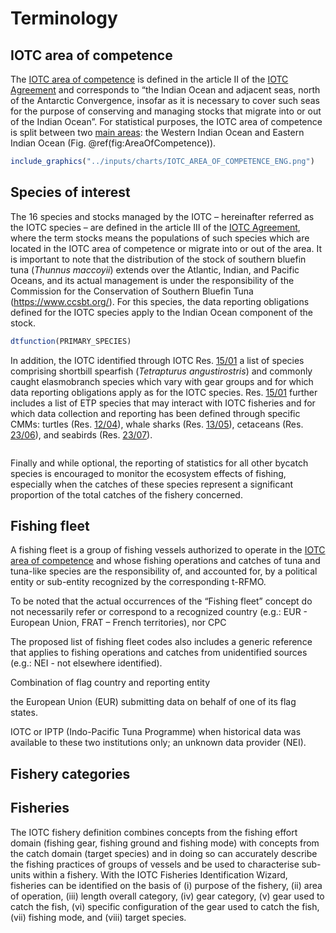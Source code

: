 # Terminology

## IOTC area of competence {#AreaCompetence}

The [IOTC area of competence](https://www.fao.org/fishery/geonetwork/srv/eng/catalog.search#/metadata/fao-rfb-map-iotc) is defined in the article II of the [IOTC Agreement](https://iotc.org/sites/default/files/documents/2012/5/25/IOTC%20Agreement.pdf) and corresponds to "the Indian Ocean and adjacent seas, north of the Antarctic Convergence, insofar as it is necessary to cover such seas for the purpose of conserving and managing stocks that migrate into or out of the Indian Ocean". For statistical purposes, the IOTC area of competence is split between two [main areas](https://data.iotc.org/reference/latest/domain/admin/#IOareasMain): the Western Indian Ocean and Eastern Indian Ocean (Fig. \@ref(fig:AreaOfCompetence)).

```r
include_graphics("../inputs/charts/IOTC_AREA_OF_COMPETENCE_ENG.png")
```

## Species of interest

The 16 species and stocks managed by the IOTC – hereinafter referred as the IOTC species – are defined in the article III of the [IOTC Agreement](https://iotc.org/sites/default/files/documents/2012/5/25/IOTC%20Agreement.pdf), where the term stocks means the populations of such species which are located in the IOTC area of competence or migrate into or out of the area. It is important to note that the distribution of the stock of southern bluefin tuna (_Thunnus maccoyii_) extends over the Atlantic, Indian, and Pacific Oceans, and its actual management is under the responsibility of the Commission for the Conservation of Southern Bluefin Tuna ([https://www.ccsbt.org/](https://www.ccsbt.org/)). For this species, the data reporting obligations defined for the IOTC species apply to the Indian Ocean component of the stock.

```r
dtfunction(PRIMARY_SPECIES)
```

In addition, the IOTC identified through IOTC Res. [15/01](https://www.iotc.org/cmm/resolution-1501-recording-catch-and-effort-data-fishing-vessels-iotc-area-competence) a list of species comprising shortbill spearfish (_Tetrapturus angustirostris_) and commonly caught elasmobranch species which vary with gear groups and for which data reporting obligations apply as for the IOTC species. Res. [15/01](https://www.iotc.org/cmm/resolution-1501-recording-catch-and-effort-data-fishing-vessels-iotc-area-competence) further includes a list of ETP species that may interact with IOTC fisheries and for which data collection and reporting has been defined through specific CMMs: turtles (Res. [12/04](https://iotc.org/cmm/resolution-1204-conservation-marine-turtles)), whale sharks (Res. [13/05](https://iotc.org/cmm/resolution-1305-conservation-whale-sharks-rhincodon-typus)), cetaceans (Res. [23/06](https://iotc.org/cmm/resolution-2306-conservation-cetaceans)), and seabirds (Res. [23/07](https://iotc.org/cmm/resolution-2307-reducing-incidental-bycatch-seabirds-longline-fisheries)).

```r
```

Finally and while optional, the reporting of statistics for all other bycatch species is encouraged to monitor the ecosystem effects of fishing, especially when the catches of these species represent a significant proportion of the total catches of the fishery concerned.

## Fishing fleet

A fishing fleet is a group of fishing vessels authorized to operate in the [IOTC area of competence](#AreaCompetence) and whose fishing operations and catches of tuna and tuna-like species are the responsibility of, and accounted for, by a political entity or sub-entity recognized by the corresponding t-RFMO.

To be noted that the actual occurrences of the “Fishing fleet” concept do not necessarily refer or correspond to a recognized country (e.g.: EUR - European Union, FRAT – French territories), nor
CPC

The proposed list of fishing fleet codes also includes a generic reference that applies to fishing operations and catches from unidentified sources (e.g.: NEI - not elsewhere identified). 

Combination of flag country and reporting entity

the European Union (EUR) submitting data on behalf of one of its flag states.

IOTC or IPTP (Indo-Pacific Tuna Programme) when historical data was available to these two institutions only; an unknown data provider (NEI).

## Fishery categories

## Fisheries

The IOTC fishery definition combines concepts from the fishing effort domain (fishing gear, fishing ground and fishing mode) with concepts from the catch domain (target species) and in doing so can accurately describe the fishing practices of groups of vessels and be used to characterise sub-units within a fishery. 
With the IOTC Fisheries Identification Wizard, fisheries can be identified on the basis of (i) purpose of the fishery, (ii) area of operation, (iii) length overall category, (iv) gear category, (v) gear used to catch the fish, (vi) specific configuration of the gear used to catch the fish, (vii) fishing mode, and (viii) target species.

